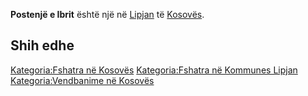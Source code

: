 {{Fshat në 
 | Emri                = Postenjë e Ibrit
 | EmriAlt                = 
 | NAME_SHORT_FORM=      
 | NAME_GENERIC=      
 | NAME_SORT_NAME_RO=      POSTENJEEIBRIT
 | FULL_NAME_RO = Postenjë e Ibrit
 | FULL_NAME_ND_RO=Postenje e Ibrit
 | SORT_NAME_RG=POSTENJEEIBRIT
 | FULL_NAME_RG=Postenjë e Ibrit
 | FULL_NAME_ND_RG=Postenje e Ibrit
 | SRP_NAME_SHORT_FORM=      
 | SRP_NAME_GENERIC=      
 | SRP_NAME_SORT_NAME_RO=      
 | SRP_FULL_NAME_RO = 
 | SRP_FULL_NAME_ND_RO=
 | SRP_SORT_NAME_RG=
 | SRP_FULL_NAME_RG=
 | SRP_FULL_NAME_ND_RG=
 | Emri (Rasa dhanore) = 
 | Figura              = 
 | Shteti              = Kosovo
 | Komuna              = Lipjan
 | Kodi postar         = 
 | Sipërfaqja          = 

 | Popullsia           = 

 | Regj. i popullsisë  = 
 | Dend. e popullsisë  = 
 | Faqja zyrtare       = 
 <!--- Koordinatat ----> 
 | Gjerësia            = 43.192222
 | Gjatësia            = 20.699167
 | Lartësia            = 
}}
'''Postenjë e Ibrit''' është një [[]] në [[Lipjan]] të [[Kosovës]].

<!-- == Gjeografia == -->
<!-- == Historia == -->
<!-- == Demografia == -->
== Shih edhe ==
{{Komuna Lipjan}}
{{Kosovo-Administrata-Cung}}

[[Kategoria:Fshatra në Kosovës]]
[[Kategoria:Fshatra në Kommunes Lipjan]]
[[Kategoria:Vendbanime në Kosovës]]